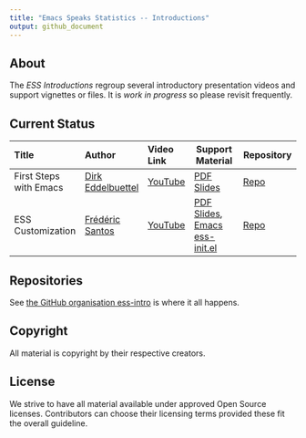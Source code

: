 ```yaml
---
title: "Emacs Speaks Statistics -- Introductions"
output: github_document
---
```


## About

The _ESS Introductions_ regroup several introductory presentation videos and
support vignettes or files. It is _work in progress_ so please revisit frequently.

## Current Status

| <span>Title</span>     | <span>Author</span>                                  | <span>Video Link</span>                 | <span>Support Material</span>                                                                         | <span>Repository</span>                                       |
|:-----------------------|:-----------------------------------------------------|:----------------------------------------|---------------------------------------------------------------------------------------------|---------------------------------------------------------------|
| First Steps with Emacs | [Dirk Eddelbuettel](https://github.com/eddelbuettel) | [YouTube](https://youtu.be/RDUQIx5LvnU) | [PDF Slides](https://github.com/ess-intro/presentation-first-steps/blob/master/first-steps.pdf) | [Repo](https://github.com/ess-intro/presentation-first-steps) |
| ESS Customization      | [Frédéric Santos](https://github.com/frederic-santos)| [YouTube](https://youtu.be/Lf8qrLuvYp8) | [PDF Slides](https://github.com/ess-intro/presentation-ess-customization/blob/main/tutorial/slides-ess-customization.pdf), [Emacs ess-init.el](https://github.com/ess-intro/presentation-ess-customization/blob/main/tutorial/ess-init.el)      | [Repo](https://github.com/ess-intro/presentation-ess-customization)    |

## Repositories

See [the GitHub organisation ess-intro](https://github.com/ess-intro) is
where it all happens.

## Copyright

All material is copyright by their respective creators.

## License

We strive to have all material available under approved Open Source
licenses. Contributors can choose their licensing terms provided these fit
the overall guideline.




